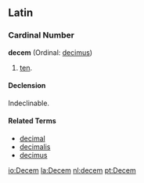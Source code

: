 ==Latin==
===Cardinal Number===
'''decem''' (Ordinal: [[decimus]])
#[[ten]].

<!-- Do not put translations on this page.  Put them under the English word. -->

====Declension====
Indeclinable.

====Related Terms====
*[[decimal]]
*[[decimalis]]
*[[decimus]]

[[io:Decem]]
[[la:Decem]]
[[nl:decem]]
[[pt:Decem]]